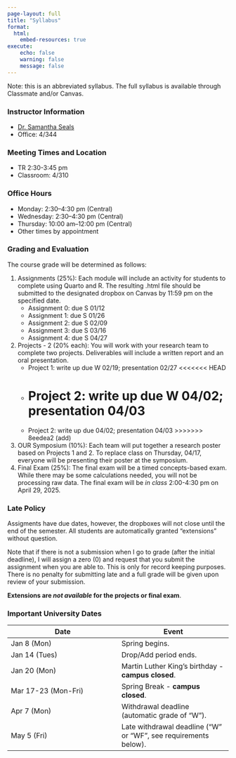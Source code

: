 ```yaml
---
page-layout: full
title: "Syllabus"
format:
  html:
    embed-resources: true
execute:
    echo: false
    warning: false
    message: false
---
```


Note: this is an abbreviated syllabus. The full syllabus is available through Classmate and/or Canvas.

### Instructor Information

- [Dr. Samantha Seals](http://sealslab.github.io)
-	Office: 4/344

### Meeting Times and Location

-	TR 2:30-3:45 pm
- Classroom: 4/310

### Office Hours

- Monday: 2:30--4:30 pm (Central)
- Wednesday: 2:30--4:30 pm (Central)
- Thursday: 10:00 am--12:00 pm (Central)
- Other times by appointment

### Grading and Evaluation

The course grade will be determined as follows:

1. Assignments (25%): Each module will include an activity for students to complete using Quarto and R. The resulting .html file should be submitted to the designated dropbox on Canvas by 11:59 pm on the specified date. 
    - Assignment 0: due S 01/12
    - Assignment 1: due S 01/26
    - Assignment 2: due S 02/09
    - Assignment 3: due S 03/16
    - Assignment 4: due S 04/27
2. Projects - 2 (20% each): You will work with your research team to complete two projects. Deliverables will include a written report and an oral presentation.
    - Project 1: write up due W 02/19; presentation 02/27
<<<<<<< HEAD
    - Project 2: write up due W 04/02; presentation 04/03
=======
    - Project 2: write up due 04/02; presentation 04/03
>>>>>>> 8eedea2 (add)
3. OUR Symposium (10%): Each team will put together a research poster based on Projects 1 and 2. To replace class on Thursday, 04/17, everyone will be presenting their poster at the symposium. 
4. Final Exam (25%): The final exam will be a timed concepts-based exam. While there may be some calculations needed, you will not be processing raw data. The final exam will be *in class* 2:00-4:30 pm on April 29, 2025.

### Late Policy 

Assigments have due dates, however, the dropboxes will not close until the end of the semester. All students are automatically granted "extensions" without question. 

Note that if there is not a submission when I go to grade (after the initial deadline), I will assign a zero (0) and request that you submit the assignment when you are able to. This is only for record keeping purposes. There is no penalty for submitting late and a full grade will be given upon review of your submission.

**Extensions are *not available* for the projects or final exam**.

### Important University Dates

Date|Event
---|---
Jan 8 (Mon) | Spring begins.
Jan 14 (Tues) | Drop/Add period ends.
Jan 20 (Mon) | Martin Luther King's birthday - **campus closed**.
Mar 17-23 (Mon-Fri) | Spring Break - **campus closed**.
Apr 7 (Mon) | Withdrawal deadline (automatic grade of "W").
May 5 (Fri) | Late withdrawal deadline ("W" or "WF", see requirements below).
